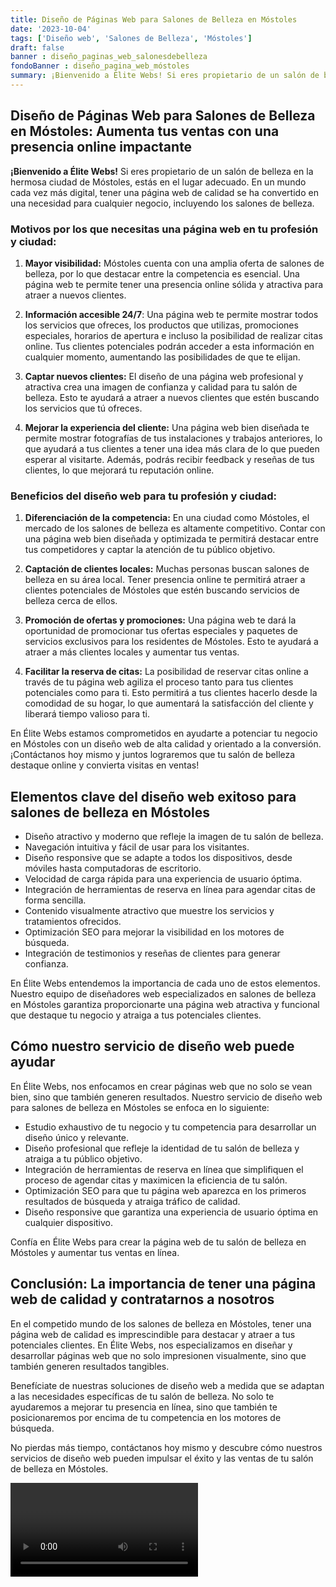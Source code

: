 ```yaml
---
title: Diseño de Páginas Web para Salones de Belleza en Móstoles
date: '2023-10-04'
tags: ['Diseño web', 'Salones de Belleza', 'Móstoles']
draft: false
banner : diseño_paginas_web_salonesdebelleza
fondoBanner : diseño_pagina_web_móstoles
summary: ¡Bienvenido a Élite Webs! Si eres propietario de un salón de belleza en la hermosa ciudad de Móstoles, estás en el lugar adecuado. En un mundo cada vez más digital, tener una página web de calidad se ha convertido en una necesidad para cualquier negocio,  incluyendo los salones de belleza. 
---
```


## Diseño de Páginas Web para Salones de Belleza en Móstoles: Aumenta tus ventas con una presencia online impactante

**¡Bienvenido a Élite Webs!** Si eres propietario de un salón de belleza en la hermosa ciudad de Móstoles, estás en el lugar adecuado. En un mundo cada vez más digital, tener una página web de calidad se ha convertido en una necesidad para cualquier negocio,  incluyendo los salones de belleza. 

### Motivos por los que necesitas una página web en tu profesión y ciudad:

1. **Mayor visibilidad:** Móstoles cuenta con una amplia oferta de salones de belleza, por lo que destacar entre la competencia es esencial. Una página web te permite tener una presencia online sólida y atractiva para atraer a nuevos clientes.

2. **Información accesible 24/7**: Una página web te permite mostrar todos los servicios que ofreces, los productos que utilizas, promociones especiales, horarios de apertura e incluso la posibilidad de realizar citas online. Tus clientes potenciales podrán acceder a esta información en cualquier momento, aumentando las posibilidades de que te elijan.

3. **Captar nuevos clientes:** El diseño de una página web profesional y atractiva crea una imagen de confianza y calidad para tu salón de belleza. Esto te ayudará a atraer a nuevos clientes que estén buscando los servicios que tú ofreces.

4. **Mejorar la experiencia del cliente:** Una página web bien diseñada te permite mostrar fotografías de tus instalaciones y trabajos anteriores, lo que ayudará a tus clientes a tener una idea más clara de lo que pueden esperar al visitarte. Además, podrás recibir feedback y reseñas de tus clientes, lo que mejorará tu reputación online.

### Beneficios del diseño web para tu profesión y ciudad:

1. **Diferenciación de la competencia:** En una ciudad como Móstoles, el mercado de los salones de belleza es altamente competitivo. Contar con una página web bien diseñada y optimizada te permitirá destacar entre tus competidores y captar la atención de tu público objetivo.

2. **Captación de clientes locales:** Muchas personas buscan salones de belleza en su área local. Tener presencia online te permitirá atraer a clientes potenciales de Móstoles que estén buscando servicios de belleza cerca de ellos.

3. **Promoción de ofertas y promociones:** Una página web te dará la oportunidad de promocionar tus ofertas especiales y paquetes de servicios exclusivos para los residentes de Móstoles. Esto te ayudará a atraer a más clientes locales y aumentar tus ventas.

4. **Facilitar la reserva de citas:** La posibilidad de reservar citas online a través de tu página web agiliza el proceso tanto para tus clientes potenciales como para ti. Esto permitirá a tus clientes hacerlo desde la comodidad de su hogar, lo que aumentará la satisfacción del cliente y liberará tiempo valioso para ti.

En Élite Webs estamos comprometidos en ayudarte a potenciar tu negocio en Móstoles con un diseño web de alta calidad y orientado a la conversión. ¡Contáctanos hoy mismo y juntos lograremos que tu salón de belleza destaque online y convierta visitas en ventas!

<GifSeo />

<Cta />

## Elementos clave del diseño web exitoso para salones de belleza en Móstoles

- Diseño atractivo y moderno que refleje la imagen de tu salón de belleza.
- Navegación intuitiva y fácil de usar para los visitantes.
- Diseño responsive que se adapte a todos los dispositivos, desde móviles hasta computadoras de escritorio.
- Velocidad de carga rápida para una experiencia de usuario óptima.
- Integración de herramientas de reserva en línea para agendar citas de forma sencilla.
- Contenido visualmente atractivo que muestre los servicios y tratamientos ofrecidos.
- Optimización SEO para mejorar la visibilidad en los motores de búsqueda.
- Integración de testimonios y reseñas de clientes para generar confianza.

En Élite Webs entendemos la importancia de cada uno de estos elementos. Nuestro equipo de diseñadores web especializados en salones de belleza en Móstoles garantiza proporcionarte una página web atractiva y funcional que destaque tu negocio y atraiga a tus potenciales clientes.

## Cómo nuestro servicio de diseño web puede ayudar

En Élite Webs, nos enfocamos en crear páginas web que no solo se vean bien, sino que también generen resultados. Nuestro servicio de diseño web para salones de belleza en Móstoles se enfoca en lo siguiente:

- Estudio exhaustivo de tu negocio y tu competencia para desarrollar un diseño único y relevante.
- Diseño profesional que refleje la identidad de tu salón de belleza y atraiga a tu público objetivo.
- Integración de herramientas de reserva en línea que simplifiquen el proceso de agendar citas y maximicen la eficiencia de tu salón.
- Optimización SEO para que tu página web aparezca en los primeros resultados de búsqueda y atraiga tráfico de calidad.
- Diseño responsive que garantiza una experiencia de usuario óptima en cualquier dispositivo.

Confía en Élite Webs para crear la página web de tu salón de belleza en Móstoles y aumentar tus ventas en línea.

## Conclusión: La importancia de tener una página web de calidad y contratarnos a nosotros

En el competido mundo de los salones de belleza en Móstoles, tener una página web de calidad es imprescindible para destacar y atraer a tus potenciales clientes. En Élite Webs, nos especializamos en diseñar y desarrollar páginas web que no solo impresionen visualmente, sino que también generen resultados tangibles.

Benefíciate de nuestras soluciones de diseño web a medida que se adaptan a las necesidades específicas de tu salón de belleza. No solo te ayudaremos a mejorar tu presencia en línea, sino que también te posicionaremos por encima de tu competencia en los motores de búsqueda.

No pierdas más tiempo, contáctanos hoy mismo y descubre cómo nuestros servicios de diseño web pueden impulsar el éxito y las ventas de tu salón de belleza en Móstoles.

<Video />

<CtaBot job='Salones de Belleza' city='Móstoles'/>

<Gmaps query='Móstoles+españa+maps' />